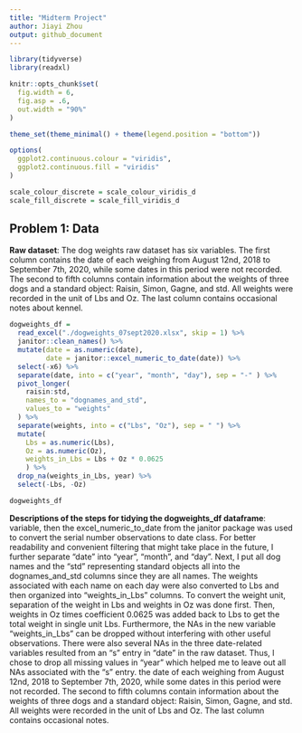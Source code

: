 ```yaml
---
title: "Midterm Project"
author: Jiayi Zhou
output: github_document
---
```


```r
library(tidyverse)
library(readxl)

knitr::opts_chunk$set(
  fig.width = 6,
  fig.asp = .6,
  out.width = "90%"
)

theme_set(theme_minimal() + theme(legend.position = "bottom"))

options(
  ggplot2.continuous.colour = "viridis",
  ggplot2.continuous.fill = "viridis"
)

scale_colour_discrete = scale_colour_viridis_d
scale_fill_discrete = scale_fill_viridis_d
```

## Problem 1: Data

**Raw dataset**:
The dog weights raw dataset has six variables. The first column contains the date of each weighing from August 12nd, 2018 to September 7th, 2020, while some dates in this period were not recorded. The second to fifth columns contain information about the weights of three dogs and a standard object: Raisin, Simon, Gagne, and std. All weights were recorded in the unit of Lbs and Oz. The last column contains occasional notes about kennel. 

```r
dogweights_df =
  read_excel("./dogweights_07sept2020.xlsx", skip = 1) %>% 
  janitor::clean_names() %>%
  mutate(date = as.numeric(date),
         date = janitor::excel_numeric_to_date(date)) %>% 
  select(-x6) %>% 
  separate(date, into = c("year", "month", "day"), sep = "-" ) %>% 
  pivot_longer(
    raisin:std,
    names_to = "dognames_and_std",
    values_to = "weights"
  ) %>% 
  separate(weights, into = c("Lbs", "Oz"), sep = " ") %>% 
  mutate(
    Lbs = as.numeric(Lbs),
    Oz = as.numeric(Oz),
    weights_in_Lbs = Lbs + Oz * 0.0625
    ) %>% 
  drop_na(weights_in_Lbs, year) %>% 
  select(-Lbs, -Oz)

dogweights_df
```
**Descriptions of the steps for tidying the dogweights_df dataframe**:
variable, then the excel_numeric_to_date from the janitor package was used to convert the serial number observations to date class. For better readability and convenient filtering that might take place in the future, I further separate "date" into "year", "month", and "day". Next, I put all dog names and the "std" representing standard objects all into the dognames_and_std columns since they are all names. The weights associated with each name on each day were also converted to Lbs and then organized into "weights_in_Lbs" columns. To convert the weight unit, separation of the weight in Lbs and weights in Oz was done first. Then, weights in Oz times coefficient 0.0625 was added back to Lbs to get the total weight in single unit Lbs. Furthermore, the NAs in the new variable "weights_in_Lbs" can be dropped without interfering with other useful observations. There were also several NAs in the three date-related variables resulted from an "s" entry in "date" in the raw dataset. Thus, I chose to drop all missing values in "year" which helped me to leave out all NAs associated with the "s" entry. the date of each weighing from August 12nd, 2018 to September 7th, 2020, while some dates in this period were not recorded. The second to fifth columns contain information about the weights of three dogs and a standard object: Raisin, Simon, Gagne, and std. All weights were recorded in the unit of Lbs and Oz. The last column contains occasional notes. 
